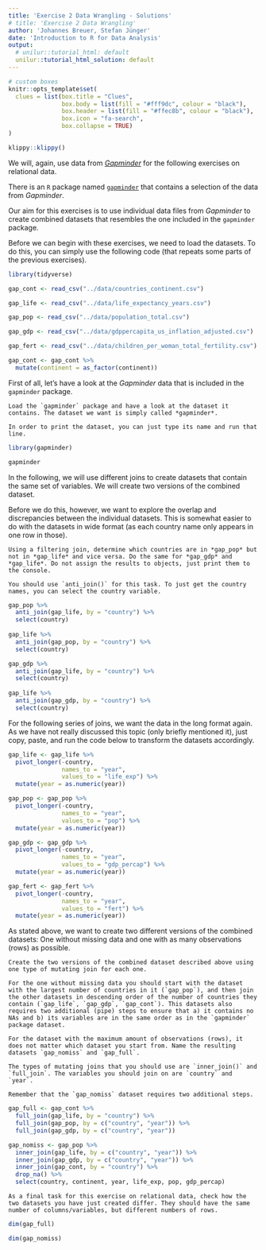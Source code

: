 ```yaml
---
title: 'Exercise 2 Data Wrangling - Solutions'
# title: 'Exercise 2 Data Wrangling'
author: 'Johannes Breuer, Stefan Jünger'
date: 'Introduction to R for Data Analysis'
output:
  # unilur::tutorial_html: default
  unilur::tutorial_html_solution: default
---
```


```r
# custom boxes
knitr::opts_template$set(
  clues = list(box.title = "Clues",
               box.body = list(fill = "#fff9dc", colour = "black"),
               box.header = list(fill = "#ffec8b", colour = "black"),
               box.icon = "fa-search",
               box.collapse = TRUE)
)
```

```r
klippy::klippy()
```

We will, again, use data from [*Gapminder*](https://www.gapminder.org/) for the following exercises on relational data.  

There is an `R` package named [`gapminder`](https://cran.r-project.org/web/packages/gapminder/) that contains a selection of the data from *Gapminder*.

Our aim for this exercises is to use individual data files from *Gapminder* to create combined datasets that resembles the one included in the `gapminder` package.

Before we can begin with these exercises, we need to load the datasets. To do this, you can simply use the following code (that repeats some parts of the previous exercises).

```r
library(tidyverse)

gap_cont <- read_csv("../data/countries_continent.csv")

gap_life <- read_csv("../data/life_expectancy_years.csv")

gap_pop <- read_csv("../data/population_total.csv")

gap_gdp <- read_csv("../data/gdppercapita_us_inflation_adjusted.csv")

gap_fert <- read_csv("../data/children_per_woman_total_fertility.csv")

gap_cont <- gap_cont %>% 
  mutate(continent = as_factor(continent))
```

First of all, let's have a look at the *Gapminder* data that is included in the `gapminder` package.

```block
Load the `gapminder` package and have a look at the dataset it contains. The dataset we want is simply called *gapminder*.
```

```block
In order to print the dataset, you can just type its name and run that line.
```

```r
library(gapminder)

gapminder
```

In the following, we will use different joins to create datasets that contain the same set of variables. We will create two versions of the combined dataset.  

Before we do this, however, we want to explore the overlap and discrepancies between the individual datasets. This is somewhat easier to do with the datasets in wide format (as each country name only appears in one row in those).

```block
Using a filtering join, determine which countries are in *gap_pop* but not in *gap_life* and vice versa. Do the same for *gap_gdp* and *gap_life*. Do not assign the results to objects, just print them to the console.
```

```block
You should use `anti_join()` for this task. To just get the country names, you can select the country variable.
```

```r
gap_pop %>% 
  anti_join(gap_life, by = "country") %>% 
  select(country)
  
gap_life %>% 
  anti_join(gap_pop, by = "country") %>% 
  select(country)

gap_gdp %>% 
  anti_join(gap_life, by = "country") %>% 
  select(country)
  
gap_life %>% 
  anti_join(gap_gdp, by = "country") %>% 
  select(country)
```

For the following series of joins, we want the data in the long format again. As we have not really discussed this topic (only briefly mentioned it), just copy, paste, and run the code below to transform the datasets accordingly.

```r
gap_life <- gap_life %>% 
  pivot_longer(-country,
               names_to = "year",
               values_to = "life_exp") %>% 
  mutate(year = as.numeric(year))

gap_pop <- gap_pop %>% 
  pivot_longer(-country,
               names_to = "year",
               values_to = "pop") %>% 
  mutate(year = as.numeric(year))

gap_gdp <- gap_gdp %>% 
  pivot_longer(-country,
               names_to = "year",
               values_to = "gdp_percap") %>% 
  mutate(year = as.numeric(year))

gap_fert <- gap_fert %>% 
  pivot_longer(-country,
               names_to = "year",
               values_to = "fert") %>% 
  mutate(year = as.numeric(year))
```

As stated above, we want to create two different versions of the combined datasets: One without missing data and one with as many observations (rows) as possible.

```block
Create the two versions of the combined dataset described above using one type of mutating join for each one.  

For the one without missing data you should start with the dataset with the largest number of countries in it (`gap_pop`), and then join the other datasets in descending order of the number of countries they contain (`gap_life`, `gap_gdp`, `gap_cont`). This datasets also requires two additional (pipe) steps to ensure that a) it contains no NAs and b) its variables are in the same order as in the `gapminder` package dataset.  

For the dataset with the maximum amount of observations (rows), it does not matter which dataset you start from. Name the resulting datasets `gap_nomiss` and `gap_full`.
```

```block
The types of mutating joins that you should use are `inner_join()` and `full_join`. The variables you should join on are `country` and `year`.  

Remember that the `gap_nomiss` dataset requires two additional steps.
```

```r
gap_full <- gap_cont %>% 
  full_join(gap_life, by = "country") %>% 
  full_join(gap_pop, by = c("country", "year")) %>% 
  full_join(gap_gdp, by = c("country", "year"))

gap_nomiss <- gap_pop %>% 
  inner_join(gap_life, by = c("country", "year")) %>% 
  inner_join(gap_gdp, by = c("country", "year")) %>%
  inner_join(gap_cont, by = "country") %>% 
  drop_na() %>% 
  select(country, continent, year, life_exp, pop, gdp_percap)
```

```block
As a final task for this exercise on relational data, check how the two datasets you have just created differ. They should have the same number of columns/variables, but different numbers of rows.
```

```r
dim(gap_full)

dim(gap_nomiss)
```
